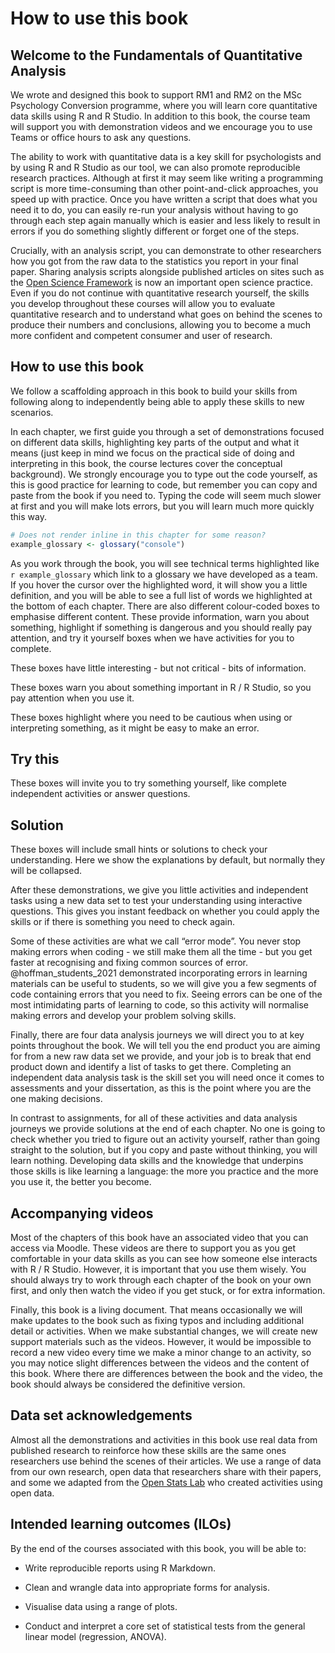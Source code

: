 # How to use this book {-}

## Welcome to the Fundamentals of Quantitative Analysis {-}

We wrote and designed this book to support RM1 and RM2 on the MSc Psychology Conversion programme, where you will learn core quantitative data skills using R and R Studio. In addition to this book, the course team will support you with demonstration videos and we encourage you to use Teams or office hours to ask any questions.

The ability to work with quantitative data is a key skill for psychologists and by using R and R Studio as our tool, we can also promote reproducible research practices. Although at first it may seem like writing a programming script is more time-consuming than other point-and-click approaches, you speed up with practice. Once you have written a script that does what you need it to do, you can easily re-run your analysis without having to go through each step again manually which is easier and less likely to result in errors if you do something slightly different or forget one of the steps. 

Crucially, with an analysis script, you can demonstrate to other researchers how you got from the raw data to the statistics you report in your final paper. Sharing analysis scripts alongside published articles on sites such as the [Open Science Framework](https://osf.io/){target="_blank"} is now an important open science practice. Even if you do not continue with quantitative research yourself, the skills you develop throughout these courses will allow you to evaluate quantitative research and to understand what goes on behind the scenes to produce their numbers and conclusions, allowing you to become a much more confident and competent consumer and user of research.

## How to use this book

We follow a scaffolding approach in this book to build your skills from following along to independently being able to apply these skills to new scenarios. 

In each chapter, we first guide you through a set of demonstrations focused on different data skills, highlighting key parts of the output and what it means (just keep in mind we focus on the practical side of doing and interpreting in this book, the course lectures cover the conceptual background). We strongly encourage you to type out the code yourself, as this is good practice for learning to code, but remember you can copy and paste from the book if you need to. Typing the code will seem much slower at first and you will make lots errors, but you will learn much more quickly this way.

```r
# Does not render inline in this chapter for some reason?
example_glossary <- glossary("console")
```

As you work through the book, you will see technical terms highlighted like `r example_glossary` which link to a glossary we have developed as a team. If you hover the cursor over the highlighted word, it will show you a little definition, and you will be able to see a full list of words we highlighted at the bottom of each chapter. There are also different colour-coded boxes to emphasise different content. These provide information, warn you about something, highlight if something is dangerous and you should really pay attention, and try it yourself boxes when we have activities for you to complete. 

::: {.callout-note}
These boxes have little interesting - but not critical - bits of information. 
:::

::: {.callout-important}
These boxes warn you about something important in R / R Studio, so you pay attention when you use it. 
:::

::: {.callout-warning}
These boxes highlight where you need to be cautious when using or interpreting something, as it might be easy to make an error. 
:::

::: {.callout-tip}
# Try this
These boxes will invite you to try something yourself, like complete independent activities or answer questions. 
:::

::: {.callout-caution collapse="false"} 
# Solution
These boxes will include small hints or solutions to check your understanding. Here we show the explanations by default, but normally they will be collapsed. 
:::

After these demonstrations, we give you little activities and independent tasks using a new data set to test your understanding using interactive questions. This gives you instant feedback on whether you could apply the skills or if there is something you need to check again. 

Some of these activities are what we call "error mode". You never stop making errors when coding - we still make them all the time - but you get faster at recognising and fixing common sources of error. @hoffman_students_2021 demonstrated incorporating errors in learning materials can be useful to students, so we will give you a few segments of code containing errors that you need to fix. Seeing errors can be one of the most intimidating parts of learning to code, so this activity will normalise making errors and develop your problem solving skills. 

Finally, there are four data analysis journeys we will direct you to at key points throughout the book. We will tell you the end product you are aiming for from a new raw data set we provide, and your job is to break that end product down and identify a list of tasks to get there. Completing an independent data analysis task is the skill set you will need once it comes to assessments and your dissertation, as this is the point where you are the one making decisions. 

In contrast to assignments, for all of these activities and data analysis journeys we provide solutions at the end of each chapter. No one is going to check whether you tried to figure out an activity yourself, rather than going straight to the solution, but if you copy and paste without thinking, you will learn nothing. Developing data skills and the knowledge that underpins those skills is like learning a language: the more you practice and the more you use it, the better you become. 

## Accompanying videos {-}

Most of the chapters of this book have an associated video that you can access via Moodle. These videos are there to support you as you get comfortable in your data skills as you can see how someone else interacts with R / R Studio. However, it is important that you use them wisely. You should always try to work through each chapter of the book on your own first, and only then watch the video if you get stuck, or for extra information. 

Finally, this book is a living document. That means occasionally we will make updates to the book such as fixing typos and including additional detail or activities. When we make substantial changes, we will create new support materials such as the videos. However, it would be impossible to record a new video every time we make a minor change to an activity, so you may notice slight differences between the videos and the content of this book. Where there are differences between the book and the video, the book should always be considered the definitive version. 

## Data set acknowledgements 

Almost all the demonstrations and activities in this book use real data from published research to reinforce how these skills are the same ones researchers use behind the scenes of their articles. We use a range of data from our own research, open data that researchers share with their papers, and some we adapted from the [Open Stats Lab](https://sites.trinity.edu/osl/data-sets-and-activities/t-test-activities){target="_blank"} who created activities using open data.

## Intended learning outcomes (ILOs) {-}

By the end of the courses associated with this book, you will be able to:

- Write reproducible reports using R Markdown. 

- Clean and wrangle data into appropriate forms for analysis.

- Visualise data using a range of plots.

- Conduct and interpret a core set of statistical tests from the general linear model (regression, ANOVA).



